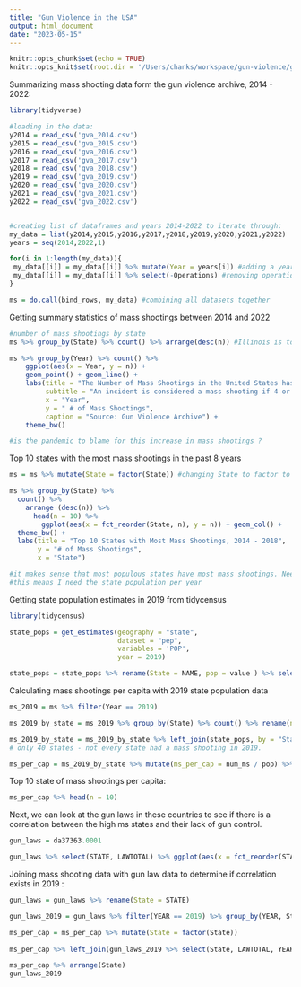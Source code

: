```yaml
---
title: "Gun Violence in the USA"
output: html_document
date: "2023-05-15"
---
```


```r
knitr::opts_chunk$set(echo = TRUE)
knitr::opts_knit$set(root.dir = '/Users/chanks/workspace/gun-violence/gun_violence_archive/mass_shootings_by_year')
```


Summarizing mass shooting data form the gun violence archive, 2014  - 2022: 

```r
library(tidyverse)

#loading in the data: 
y2014 = read_csv('gva_2014.csv')
y2015 = read_csv('gva_2015.csv')
y2016 = read_csv('gva_2016.csv')
y2017 = read_csv('gva_2017.csv')
y2018 = read_csv('gva_2018.csv')
y2019 = read_csv('gva_2019.csv')
y2020 = read_csv('gva_2020.csv')
y2021 = read_csv('gva_2021.csv')
y2022 = read_csv('gva_2022.csv')


#creating list of dataframes and years 2014-2022 to iterate through:
my_data = list(y2014,y2015,y2016,y2017,y2018,y2019,y2020,y2021,y2022)
years = seq(2014,2022,1)

for(i in 1:length(my_data)){
 my_data[[i]] = my_data[[i]] %>% mutate(Year = years[i]) #adding a year column for each dataset 
 my_data[[i]] = my_data[[i]] %>% select(-Operations) #removing operations column because value is NA 
}

ms = do.call(bind_rows, my_data) #combining all datasets together
```

Getting summary statistics of mass shootings between 2014 and 2022
```r
#number of mass shootings by state 
ms %>% group_by(State) %>% count() %>% arrange(desc(n)) #Illinois is top likely due to gun related violence in Chicaogo. 

ms %>% group_by(Year) %>% count() %>% 
    ggplot(aes(x = Year, y = n)) + 
    geom_point() + geom_line() + 
    labs(title = "The Number of Mass Shootings in the United States has Doubled in 8 Years", 
         subtitle = "An incident is considered a mass shooting if 4 or more people are shot, exluding the shooter",
         x = "Year", 
         y = " # of Mass Shootings", 
         caption = "Source: Gun Violence Archive") + 
    theme_bw()

#is the pandemic to blame for this increase in mass shootings ?
```
Top 10 states with the most mass shootings in the past 8 years
```r
ms = ms %>% mutate(State = factor(State)) #changing State to factor to use fct_reorder() 

ms %>% group_by(State) %>% 
  count() %>%
    arrange (desc(n)) %>%
      head(n = 10) %>%
        ggplot(aes(x = fct_reorder(State, n), y = n)) + geom_col() + 
  theme_bw() + 
  labs(title = "Top 10 States with Most Mass Shootings, 2014 - 2018", 
       y = "# of Mass Shootings", 
       x = "State")

#it makes sense that most populous states have most mass shootings. Need to calulate per-capita
#this means I need the state population per year 

```

Getting state population estimates in 2019 from tidycensus 
```r
library(tidycensus)

state_pops = get_estimates(geography = "state", 
                           dataset = "pep",
                           variables = 'POP',
                           year = 2019)

state_pops = state_pops %>% rename(State = NAME, pop = value ) %>% select(State, pop)


```

Calculating mass shootings per capita with 2019 state population data
```r
ms_2019 = ms %>% filter(Year == 2019) 

ms_2019_by_state = ms_2019 %>% group_by(State) %>% count() %>% rename(num_ms = n)

ms_2019_by_state = ms_2019_by_state %>% left_join(state_pops, by = "State") 
# only 40 states - not every state had a mass shooting in 2019. 

ms_per_cap = ms_2019_by_state %>% mutate(ms_per_cap = num_ms / pop) %>% arrange(desc(ms_per_cap))

```
Top 10 state of mass shootings per capita: 

```r
ms_per_cap %>% head(n = 10)
```

Next, we can look at the gun laws in these countries to see if there is a correlation between the high ms states and their lack of gun control. 

```r
gun_laws = da37363.0001

gun_laws %>% select(STATE, LAWTOTAL) %>% ggplot(aes(x = fct_reorder(STATE, LAWTOTAL), y = LAWTOTAL)) + geom_col() + coord_flip()


```

Joining mass shooting data with gun law data to determine if correlation exists in 2019 : 

```r
gun_laws = gun_laws %>% rename(State = STATE)

gun_laws_2019 = gun_laws %>% filter(YEAR == 2019) %>% group_by(YEAR, State) %>% select(State, LAWTOTAL) 

ms_per_cap = ms_per_cap %>% mutate(State = factor(State))
  
ms_per_cap %>% left_join(gun_laws_2019 %>% select(State, LAWTOTAL, YEAR), by = "State")

ms_per_cap %>% arrange(State)
gun_laws_2019
```

